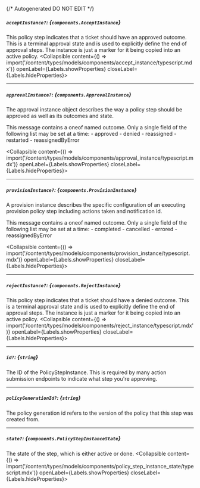 {/* Autogenerated DO NOT EDIT  */}

##### `acceptInstance?`: *{`components.AcceptInstance`}*
This policy step indicates that a ticket should have an approved outcome. This is a terminal approval state and is used to explicitly define the end of approval steps.
 The instance is just a marker for it being copied into an active policy.
<Collapsible content={() => import('/content/types/models/components/accept_instance/typescript.mdx')} openLabel={Labels.showProperties} closeLabel={Labels.hideProperties}>
</Collapsible>

---
##### `approvalInstance?`: *{`components.ApprovalInstance`}*
The approval instance object describes the way a policy step should be approved as well as its outcomes and state.

This message contains a oneof named outcome. Only a single field of the following list may be set at a time:
  \- approved
  \- denied
  \- reassigned
  \- restarted
  \- reassignedByError

<Collapsible content={() => import('/content/types/models/components/approval_instance/typescript.mdx')} openLabel={Labels.showProperties} closeLabel={Labels.hideProperties}>
</Collapsible>

---
##### `provisionInstance?`: *{`components.ProvisionInstance`}*
A provision instance describes the specific configuration of an executing provision policy step including actions taken and notification id.

This message contains a oneof named outcome. Only a single field of the following list may be set at a time:
  \- completed
  \- cancelled
  \- errored
  \- reassignedByError

<Collapsible content={() => import('/content/types/models/components/provision_instance/typescript.mdx')} openLabel={Labels.showProperties} closeLabel={Labels.hideProperties}>
</Collapsible>

---
##### `rejectInstance?`: *{`components.RejectInstance`}*
This policy step indicates that a ticket should have a denied outcome. This is a terminal approval state and is used to explicitly define the end of approval steps.
 The instance is just a marker for it being copied into an active policy.
<Collapsible content={() => import('/content/types/models/components/reject_instance/typescript.mdx')} openLabel={Labels.showProperties} closeLabel={Labels.hideProperties}>
</Collapsible>

---
##### `id?`: *{`string`}*
The ID of the PolicyStepInstance. This is required by many action submission endpoints to indicate what step you're approving.

---
##### `policyGenerationId?`: *{`string`}*
The policy generation id refers to the version of the policy that this step was created from.

---
##### `state?`: *{`components.PolicyStepInstanceState`}*
The state of the step, which is either active or done.
<Collapsible content={() => import('/content/types/models/components/policy_step_instance_state/typescript.mdx')} openLabel={Labels.showProperties} closeLabel={Labels.hideProperties}>
</Collapsible>


